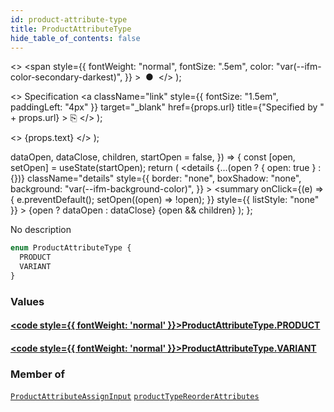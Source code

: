 ```yaml
---
id: product-attribute-type
title: ProductAttributeType
hide_table_of_contents: false
---
```


  <>
    <span
      style={{
        fontWeight: "normal",
        fontSize: ".5em",
        color: "var(--ifm-color-secondary-darkest)",
      }}
    >
      &nbsp;●&nbsp;
    </span>
  </>
);

  <>
    Specification
    <a
      className="link"
      style={{ fontSize: "1.5em", paddingLeft: "4px" }}
      target="\_blank"
      href={props.url}
      title={"Specified by " + props.url}
    >
      ⎘
    </a>
  </>
);

  <>
    <span className={props.class}>{props.text}</span>
  </>
);


  dataOpen,
  dataClose,
  children,
  startOpen = false,
}) => {
  const [open, setOpen] = useState(startOpen);
  return (
    <details
      {...(open ? { open: true } : {})}
      className="details"
      style={{
        border: "none",
        boxShadow: "none",
        background: "var(--ifm-background-color)",
      }}
    >
      <summary
        onClick={(e) => {
          e.preventDefault();
          setOpen((open) => !open);
        }}
        style={{ listStyle: "none" }}
      >
        {open ? dataOpen : dataClose}
      </summary>
      {open && children}
    </details>
  );
};

No description

```graphql
enum ProductAttributeType {
  PRODUCT
  VARIANT
}
```

### Values

#### [<code style={{ fontWeight: 'normal' }}>ProductAttributeType.<b>PRODUCT</b></code>](#)

>

#### [<code style={{ fontWeight: 'normal' }}>ProductAttributeType.<b>VARIANT</b></code>](#)

>

### Member of

[`ProductAttributeAssignInput`](../../../api-reference/products/inputs/product-attribute-assign-input) <Badge class="badge badge--secondary" text="input"/><Bullet />[`productTypeReorderAttributes`](../../../api-reference/products/mutations/product-type-reorder-attributes) <Badge class="badge badge--secondary" text="mutation"/>
